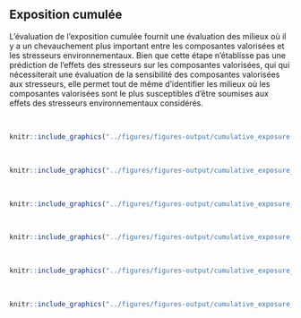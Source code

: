 ## Exposition cumulée

L'évaluation de l'exposition cumulée fournit une évaluation des milieux
où il y a un chevauchement plus important entre les composantes valorisées
et les stresseurs environnementaux. Bien que cette étape n'établisse pas une
prédiction de l'effets des stresseurs sur les composantes valorisées, qui
qui nécessiterait une évaluation de la sensibilité des composantes valorisées
aux stresseurs, elle permet tout de même d'identifier les milieux où les
composantes valorisées sont le plus susceptibles d'être soumises aux effets
des stresseurs environnementaux considérés.

<br/>

```r
knitr::include_graphics("../figures/figures-output/cumulative_exposure.png")
```

<br/>

```r
knitr::include_graphics("../figures/figures-output/cumulative_exposure_norm.png")
```

<br/>

```r
knitr::include_graphics("../figures/figures-output/cumulative_exposure_berge.png")
```

<br/>

```r
knitr::include_graphics("../figures/figures-output/cumulative_exposure_habitat.png")
```

<br/>

```r
knitr::include_graphics("../figures/figures-output/cumulative_exposure_mammiferes_marins.png")
```

<br/>

```r
knitr::include_graphics("../figures/figures-output/cumulative_exposure_site.png")
```

<br/>
